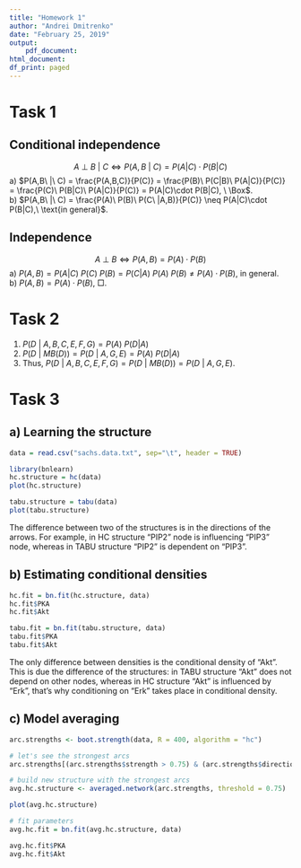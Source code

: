 ```yaml
---
title: "Homework 1"
author: "Andrei Dmitrenko"
date: "February 25, 2019"
output:
    pdf_document:
html_document:
df_print: paged
---
```

  
# Task 1

## Conditional independence

$$ A\ \bot\ B\ |\ C \iff P(A,B\ |\ C) = P(A|C)\cdot P(B|C)$$
a) $P(A,B\ |\ C) = \frac{P(A,B,C)}{P(C)} = \frac{P(B)\ P(C|B)\ P(A|C)}{P(C)} = \frac{P(C)\ P(B|C)\ P(A|C)}{P(C)} = P(A|C)\cdot P(B|C), \ \Box$.  
b) $P(A,B\ |\ C) = \frac{P(A)\ P(B)\ P(C\ |A,B)}{P(C)} \neq P(A|C)\cdot P(B|C),\ \text{in general}$.

## Independence

$$ A\ \bot\ B \iff P(A,B) = P(A)\cdot P(B) $$
a) $P(A,B) = P(A|C)\ P(C)\ P(B) = P(C|A)\ P(A)\ P(B) \neq P(A)\cdot P(B),\ \text{in general}.$  
b) $P(A,B) = P(A)\cdot P(B),\ \Box.$

# Task 2

1. $P(D\ |\ A, B, C, E, F, G ) = P(A)\ P(D|A)$  
2. $P(D\ |\ MB(D)) = P(D\ |\ A,G,E) = P(A)\ P(D|A)$  
3. Thus, $P(D\ |\ A, B, C, E, F, G ) = P(D\ |\ MB(D)) = P(D\ |\ A,G,E)$.

# Task 3

## a) Learning the structure

```r

data = read.csv("sachs.data.txt", sep="\t", header = TRUE)

library(bnlearn)
hc.structure = hc(data)
plot(hc.structure)

```

```r

tabu.structure = tabu(data)
plot(tabu.structure)

```

The difference between two of the structures is in the directions of the arrows. For example, in HC structure "PIP2" node is influencing "PIP3" node, whereas in TABU structure "PIP2" is dependent on "PIP3".

## b) Estimating conditional densities

```r

hc.fit = bn.fit(hc.structure, data)
hc.fit$PKA
hc.fit$Akt

```


```r

tabu.fit = bn.fit(tabu.structure, data)
tabu.fit$PKA
tabu.fit$Akt

```

The only difference between densities is the conditional density of "Akt". This is due the difference of the structures:
in TABU structure "Akt" does not depend on other nodes, whereas in HC structure "Akt" is influenced by "Erk", that's why conditioning on "Erk" takes place in conditional density.

## c) Model averaging 

```r

arc.strengths <- boot.strength(data, R = 400, algorithm = "hc")

# let's see the strongest arcs
arc.strengths[(arc.strengths$strength > 0.75) & (arc.strengths$direction >= 0.5), ]

# build new structure with the strongest arcs
avg.hc.structure <- averaged.network(arc.strengths, threshold = 0.75)

plot(avg.hc.structure)

# fit parameters
avg.hc.fit = bn.fit(avg.hc.structure, data)

avg.hc.fit$PKA
avg.hc.fit$Akt


```




